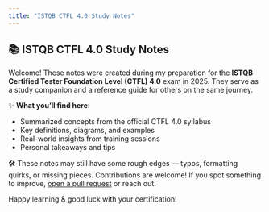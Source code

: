 ```yaml
---
title: "ISTQB CTFL 4.0 Study Notes"
---
```


## 📚 ISTQB CTFL 4.0 Study Notes

Welcome! These notes were created during my preparation for the **ISTQB Certified Tester Foundation Level (CTFL) 4.0** exam in 2025. They serve as a study companion and a reference guide for others on the same journey.

✨ **What you’ll find here:**
- Summarized concepts from the official CTFL 4.0 syllabus  
- Key definitions, diagrams, and examples  
- Real-world insights from training sessions  
- Personal takeaways and tips  

🛠️ These notes may still have some rough edges — typos, formatting quirks, or missing pieces. Contributions are welcome! If you spot something to improve, [open a pull request](https://github.com/DalondaIkhimokpa/istqb-ctfl-notes-2025/pulls) or reach out.

Happy learning & good luck with your certification!
